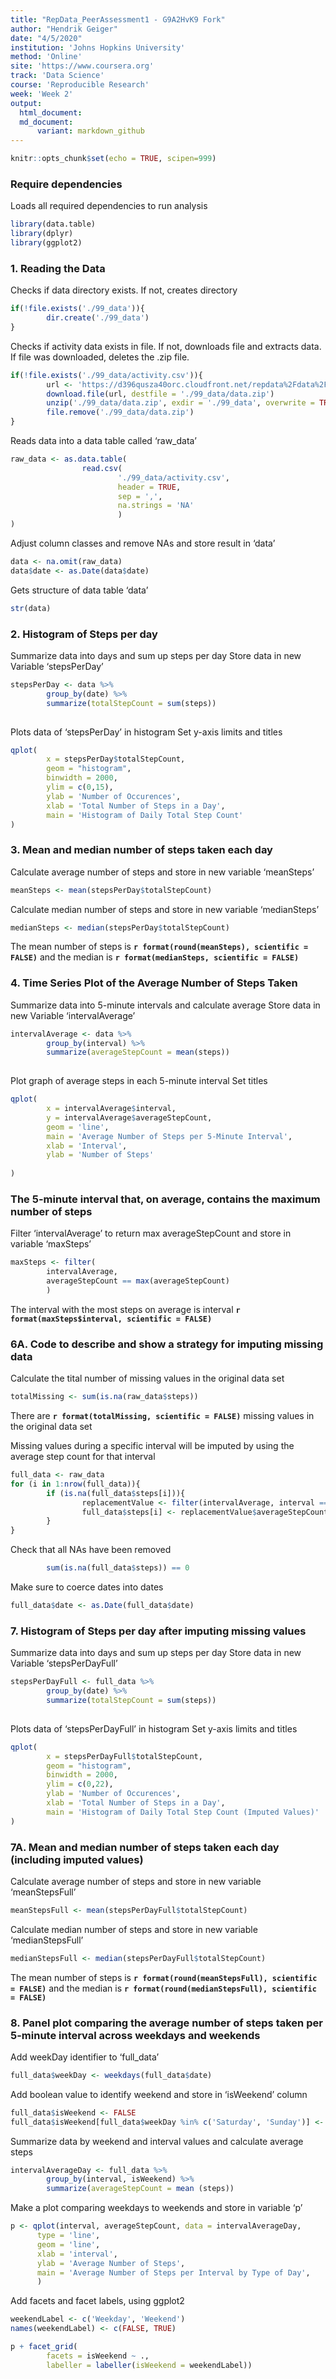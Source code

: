 ```yaml
---
title: "RepData_PeerAssessment1 - G9A2HvK9 Fork"
author: "Hendrik Geiger"
date: "4/5/2020"
institution: 'Johns Hopkins University'
method: 'Online'
site: 'https://www.coursera.org'
track: 'Data Science'
course: 'Reproducible Research'
week: 'Week 2'
output: 
  html_document:
  md_document:
      variant: markdown_github
---
```


```r
knitr::opts_chunk$set(echo = TRUE, scipen=999)
```

### Require dependencies

Loads all required dependencies to run analysis
```r
library(data.table)
library(dplyr)
library(ggplot2)
```

### 1. Reading the Data

Checks if data directory exists. If not, creates directory

```r

if(!file.exists('./99_data')){
        dir.create('./99_data')
}
```

Checks if activity data exists in file. If not, downloads file and extracts data.
If file was downloaded, deletes the .zip file.

```r
if(!file.exists('./99_data/activity.csv')){
        url <- 'https://d396qusza40orc.cloudfront.net/repdata%2Fdata%2Factivity.zip'
        download.file(url, destfile = './99_data/data.zip')
        unzip('./99_data/data.zip', exdir = './99_data', overwrite = TRUE)
        file.remove('./99_data/data.zip')
}
```

Reads data into a data table called 'raw_data'
```r
raw_data <- as.data.table( 
                read.csv(
                        './99_data/activity.csv',
                        header = TRUE,
                        sep = ',',
                        na.strings = 'NA'
                        )
)
```

Adjust column classes and remove NAs and store result in 'data'
```r
data <- na.omit(raw_data)
data$date <- as.Date(data$date)
```

Gets structure of data table 'data'
```r
str(data)
```

### 2. Histogram of Steps per day

Summarize data into days and sum up steps per day
Store data in new Variable 'stepsPerDay'

```r
stepsPerDay <- data %>%
        group_by(date) %>%
        summarize(totalStepCount = sum(steps))
                
```

Plots data of 'stepsPerDay' in histogram
Set y-axis limits and titles

```r
qplot(
        x = stepsPerDay$totalStepCount,
        geom = "histogram",
        binwidth = 2000,
        ylim = c(0,15),
        ylab = 'Number of Occurences',
        xlab = 'Total Number of Steps in a Day',
        main = 'Histogram of Daily Total Step Count'
)
```

### 3. Mean and median number of steps taken each day

Calculate average number of steps and store in new variable 'meanSteps'

```r
meanSteps <- mean(stepsPerDay$totalStepCount)
```

Calculate median number of steps and store in new variable 'medianSteps'

```r
medianSteps <- median(stepsPerDay$totalStepCount)
```

The mean number of steps is **`r format(round(meanSteps), scientific = FALSE)`** and the median is **`r format(medianSteps, scientific = FALSE)`**

### 4. Time Series Plot of the Average Number of Steps Taken
Summarize data into 5-minute intervals and calculate average
Store data in new Variable 'intervalAverage'

```r
intervalAverage <- data %>%
        group_by(interval) %>%
        summarize(averageStepCount = mean(steps))
                
```

Plot graph of average steps in each 5-minute interval
Set titles
```r
qplot(
        x = intervalAverage$interval,
        y = intervalAverage$averageStepCount,
        geom = 'line',
        main = 'Average Number of Steps per 5-Minute Interval',
        xlab = 'Interval',
        ylab = 'Number of Steps'
        
)
```

### The 5-minute interval that, on average, contains the maximum number of steps

Filter 'intervalAverage' to return max averageStepCount and store in variable 'maxSteps'

```r
maxSteps <- filter(
        intervalAverage,
        averageStepCount == max(averageStepCount)
        )
```

The interval with the most steps on average is interval **`r format(maxSteps$interval, scientific = FALSE)`**


### 6A. Code to describe and show a strategy for imputing missing data

Calculate the tital number of missing values in the original data set
```r
totalMissing <- sum(is.na(raw_data$steps))
```
There are **`r format(totalMissing, scientific = FALSE)`** missing values in the original data set

Missing values during a specific interval will be imputed by using the average step count for that interval

```r
full_data <- raw_data
for (i in 1:nrow(full_data)){
        if (is.na(full_data$steps[i])){
                replacementValue <- filter(intervalAverage, interval == full_data$interval[i])
                full_data$steps[i] <- replacementValue$averageStepCount
        }
}
```

Check that all NAs have been removed

```r
        sum(is.na(full_data$steps)) == 0
```

Make sure to coerce dates into dates
```r
full_data$date <- as.Date(full_data$date)
```

### 7. Histogram of Steps per day after imputing missing values

Summarize data into days and sum up steps per day
Store data in new Variable 'stepsPerDayFull'

```r
stepsPerDayFull <- full_data %>%
        group_by(date) %>%
        summarize(totalStepCount = sum(steps))
                
```

Plots data of 'stepsPerDayFull' in histogram
Set y-axis limits and titles

```r
qplot(
        x = stepsPerDayFull$totalStepCount,
        geom = "histogram",
        binwidth = 2000,
        ylim = c(0,22),
        ylab = 'Number of Occurences',
        xlab = 'Total Number of Steps in a Day',
        main = 'Histogram of Daily Total Step Count (Imputed Values)'
)
```

### 7A. Mean and median number of steps taken each day (including imputed values)

Calculate average number of steps and store in new variable 'meanStepsFull'

```r
meanStepsFull <- mean(stepsPerDayFull$totalStepCount)
```

Calculate median number of steps and store in new variable 'medianStepsFull'

```r
medianStepsFull <- median(stepsPerDayFull$totalStepCount)
```

The mean number of steps is **`r format(round(meanStepsFull), scientific = FALSE)`** and the median is **`r format(round(medianStepsFull), scientific = FALSE)`**

### 8. Panel plot comparing the average number of steps taken per 5-minute interval across weekdays and weekends

Add weekDay identifier to 'full_data'

```r
full_data$weekDay <- weekdays(full_data$date)
```

Add boolean value to identify weekend and store in 'isWeekend' column

```r
full_data$isWeekend <- FALSE
full_data$isWeekend[full_data$weekDay %in% c('Saturday', 'Sunday')] <- TRUE
```

Summarize data by weekend and interval values and calculate average steps

```r
intervalAverageDay <- full_data %>%
        group_by(interval, isWeekend) %>%
        summarize(averageStepCount = mean (steps))
```

Make a plot comparing weekdays to weekends and store in variable 'p'
```r
p <- qplot(interval, averageStepCount, data = intervalAverageDay,
      type = 'line',
      geom = 'line',
      xlab = 'interval',
      ylab = 'Average Number of Steps',
      main = 'Average Number of Steps per Interval by Type of Day',
      )
```

Add facets and facet labels, using ggplot2

```r
weekendLabel <- c('Weekday', 'Weekend')
names(weekendLabel) <- c(FALSE, TRUE)

p + facet_grid(
        facets = isWeekend ~ .,
        labeller = labeller(isWeekend = weekendLabel))
```